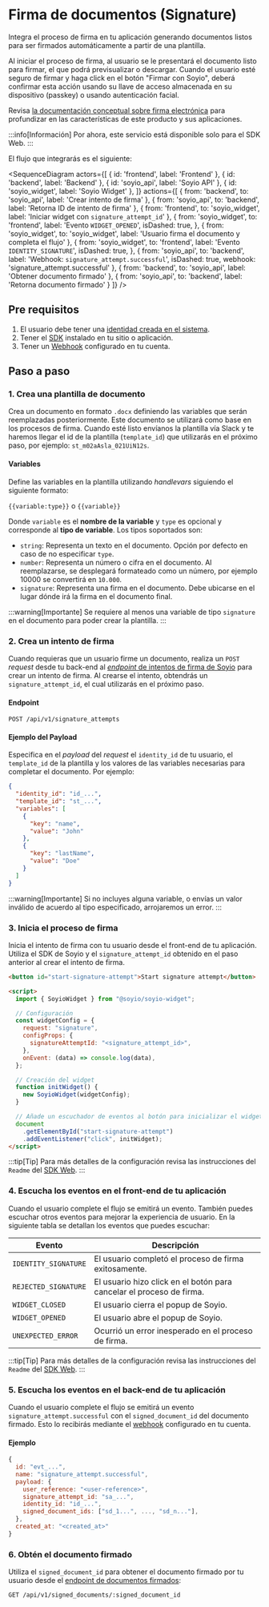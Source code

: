 
# Firma de documentos (Signature)

Integra el proceso de firma en tu aplicación generando documentos listos para ser firmados automáticamente a partir de una plantilla.

Al iniciar el proceso de firma, al usuario se le presentará el documento listo para firmar, el que podrá previsualizar o descargar. Cuando el usuario esté seguro de firmar y haga click en el botón "Firmar con Soyio", deberá confirmar esta acción usando su llave de acceso almacenada en su dispositivo (passkey) o usando autenticación facial.

Revisa [la documentación conceptual sobre firma electrónica](../concepts/signature) para profundizar en las características de este producto y sus aplicaciones.

:::info[Información]
Por ahora, este servicio está disponible solo para el SDK Web.
:::

El flujo que integrarás es el siguiente:

<SequenceDiagram
  actors={[
    { id: 'frontend', label: 'Frontend' },
    { id: 'backend', label: 'Backend' },
    { id: 'soyio_api', label: 'Soyio API' },
    { id: 'soyio_widget', label: 'Soyio Widget' },
  ]}
  actions={[
    {
      from: 'backend',
      to: 'soyio_api',
      label: 'Crear intento de firma'
    },
    {
      from: 'soyio_api',
      to: 'backend',
      label: 'Retorna ID de intento de firma'
    },
    {
      from: 'frontend',
      to: 'soyio_widget',
      label: 'Iniciar widget con `signature_attempt_id`'
    },
    {
      from: 'soyio_widget',
      to: 'frontend',
      label: 'Evento `WIDGET_OPENED`',
      isDashed: true,
    },
    {
      from: 'soyio_widget',
      to: 'soyio_widget',
      label: 'Usuario firma el documento y completa el flujo'
    },
    {
      from: 'soyio_widget',
      to: 'frontend',
      label: 'Evento `IDENTITY_SIGNATURE`',
      isDashed: true,
    },
    {
      from: 'soyio_api',
      to: 'backend',
      label: 'Webhook: `signature_attempt.successful`',
      isDashed: true,
      webhook: 'signature_attempt.successful'
    },
    {
      from: 'backend',
      to: 'soyio_api',
      label: 'Obtener documento firmado'
    },
    {
      from: 'soyio_api',
      to: 'backend',
      label: 'Retorna documento firmado'
    }
  ]}
/>

## Pre requisitos

1. El usuario debe tener una [identidad creada en el sistema](./disclosure.mdx).
2. Tener el [SDK](../quickstart.mdx) instalado en tu sitio o aplicación.
3. Tener un [Webhook](../../api/webhooks.md) configurado en tu cuenta.

## Paso a paso

### 1. Crea una plantilla de documento

Crea un documento en formato `.docx` definiendo las variables que serán reemplazadas posteriormente. Este documento se utilizará como base en los procesos de firma. Cuando esté listo envíanos la plantilla vía Slack y te haremos llegar el id de la plantilla (`template_id`) que utilizarás en el próximo paso, por ejemplo: `st_m02aAsla_021UiN12s`.

#### Variables

Define las variables en la plantilla utilizando *handlevars* siguiendo el siguiente formato:

`{{variable:type}}` o `{{variable}}`

Donde `variable` es el **nombre de la variable** y `type` es opcional y corresponde al **tipo de variable**. Los tipos soportados son:

- `string`: Representa un texto en el documento. Opción por defecto en caso de no especificar `type`.
- `number`: Representa un número o cifra en el documento. Al reemplazarse, se desplegará formateado como un número, por ejemplo 10000 se convertirá en `10.000`.
- `signature`: Representa una firma en el documento. Debe ubicarse en el lugar dónde irá la firma en el documento final.

:::warning[Importante]
Se requiere al menos una variable de tipo `signature` en el documento para poder crear la plantilla.
:::

### 2. Crea un intento de firma

Cuando requieras que un usuario firme un documento, realiza un `POST` *request* desde tu back-end al [*endpoint* de intentos de firma de Soyio](../../api/resources/create-signature-attempt.api.mdx) para crear un intento de firma. Al crearse el intento, obtendrás un `signature_attempt_id`, el cual utilizarás en el próximo paso.

#### Endpoint
`POST /api/v1/signature_attempts`

#### Ejemplo del Payload

Especifica en el *payload* del *request* el `identity_id` de tu usuario, el `template_id` de la plantilla y los valores de las variables necesarias para completar el documento. Por ejemplo:

```json
{
  "identity_id": "id_...",
  "template_id": "st_...",
  "variables": [
    {
      "key": "name",
      "value": "John"
    },
    {
      "key": "lastName",
      "value": "Doe"
    }
  ]
}
```

:::warning[Importante]
Si no incluyes alguna variable, o envías un valor inválido de acuerdo al tipo especificado, arrojaremos un error.
:::

### 3. Inicia el proceso de firma

Inicia el intento de firma con tu usuario desde el front-end de tu aplicación. Utiliza el SDK de Soyio y el `signature_attempt_id` obtenido en el paso anterior al crear el intento de firma.

```html
<button id="start-signature-attempt">Start signature attempt</button>

<script>
  import { SoyioWidget } from "@soyio/soyio-widget";

  // Configuración
  const widgetConfig = {
    request: "signature",
    configProps: {
      signatureAttemptId: "<signature_attempt_id>",
    },
    onEvent: (data) => console.log(data),
  };

  // Creación del widget
  function initWidget() {
    new SoyioWidget(widgetConfig);
  }

  // Añade un escuchador de eventos al botón para inicializar el widget al hacer clic
  document
    .getElementById("start-signature-attempt")
    .addEventListener("click", initWidget);
</script>
```

:::tip[Tip]
Para más detalles de la configuración revisa las instrucciones del `Readme` del [SDK Web](https://www.npmjs.com/package/@soyio/soyio-widget).
:::

### 4. Escucha los eventos en el front-end de tu aplicación

Cuando el usuario complete el flujo se emitirá un evento. También puedes escuchar otros eventos para mejorar la experiencia de usuario.
En la siguiente tabla se detallan los eventos que puedes escuchar:

| Evento | Descripción |
| --- | --- |
| `IDENTITY_SIGNATURE` | El usuario completó el proceso de firma exitosamente. |
| `REJECTED_SIGNATURE` | El usuario hizo click en el botón para cancelar el proceso de firma. |
| `WIDGET_CLOSED` | El usuario cierra el popup de Soyio. |
| `WIDGET_OPENED` | El usuario abre el popup de Soyio. |
| `UNEXPECTED_ERROR` | Ocurrió un error inesperado en el proceso de firma. |

:::tip[Tip]
Para más detalles de la configuración revisa las instrucciones del `Readme` del [SDK Web](https://www.npmjs.com/package/@soyio/soyio-widget).
:::

### 5. Escucha los eventos en el back-end de tu aplicación

Cuando el usuario complete el flujo se emitirá un evento `signature_attempt.successful` con el `signed_document_id` del documento firmado.
Esto lo recibirás mediante el [webhook](../../api/webhooks.md) configurado en tu cuenta.

#### Ejemplo

```javascript
{
  id: "evt_...",
  name: "signature_attempt.successful",
  payload: {
    user_reference: "<user-reference>",
    signature_attempt_id: "sa_...",
    identity_id: "id_...",
    signed_document_ids: ["sd_1...", ..., "sd_n..."],
  },
  created_at: "<created_at>"
}
```

### 6. Obtén el documento firmado

Utiliza el `signed_document_id` para obtener el documento firmado por tu usuario desde el [endpoint de documentos firmados](../../api/resources/get-signed-document.api.mdx):

`GET /api/v1/signed_documents/:signed_document_id`

